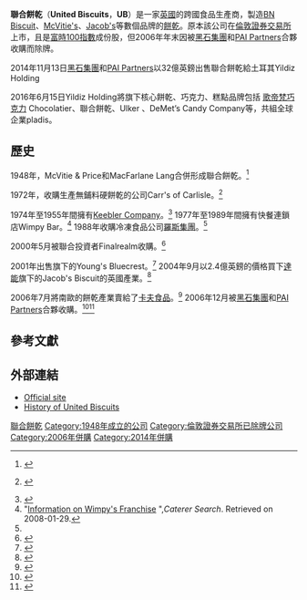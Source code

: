 {{Infobox company
 | name             = 聯合餅乾
 | logo             = 
 | type             = [[非上市公司|非上市公司]]
 | foundation       = 1948
 | founder          = {{nowrap|McVitie & Price<br/>MacFarlane Lang}}
 | location         = {{UK}}[[倫敦|倫敦]]，[[海耶斯_(希靈登區)|海耶斯]]
 | key_people       = {{nowrap|Martin Glenn （CEO）<br />Jeffrey Van Der Eems（COO）<br />David Fish（董事長）}}
 | industry         = [[食品|食品]]
 | products         = [[餅乾|餅乾]]和其他點心
 | revenue          = [[英鎊|£]]1,1.423億（2007）
 | operating_income = [[英鎊|£]]1.417億（2007）
 | net_income       = [[英鎊|£]]2400萬（2007）
 | owner            = {{nowrap|土耳其Yildiz Holding}}<ref>{{cite news | url=http://www.independent.co.uk/news/business/news/united-biscuits-private-equity-owners--mull-sale-2032134.html | location=London | work=The Independent | first=Sarah | last=Arnott | date=2010-07-22 | title=United Biscuits private equity owners mull sale | accessdate=2013-12-26 | archive-date=2014-01-22 | archive-url=https://web.archive.org/web/20140122203808/http://www.independent.co.uk/news/business/news/united-biscuits-private-equity-owners--mull-sale-2032134.html | dead-url=no }}</ref>
 | homepage         = [http://www.unitedbiscuits.com www.unitedbiscuits.com]
}}
'''聯合餅乾'''（'''United Biscuits'''，'''UB'''）是一家[[英國|英國]]的跨國食品生產商，製造[[BN_Biscuit|BN Biscuit]]、[[McVitie's|McVitie's]]、[[Jacob's|Jacob's]]等數個品牌的[[餅乾|餅乾]]。原本該公司在[[倫敦證券交易所|倫敦證券交易所]]上市，且是[[富時100指數|富時100指數]]成份股，但2006年年末因被[[黑石集團|黑石集團]]和[[PAI_Partners|PAI Partners]]合夥收購而除牌。

2014年11月13日[[黑石集團|黑石集團]]和[[PAI_Partners|PAI Partners]]以32億英鎊出售聯合餅乾給土耳其Yildiz Holding

2016年6月15日Yildiz Holding將旗下核心餅乾、巧克力、糕點品牌包括 [[歌帝梵巧克力|歌帝梵巧克力]] Chocolatier、聯合餅乾、Ulker 、DeMet’s Candy Company等，共組全球企業pladis。

==歷史==
1948年，McVitie & Price和MacFarlane Lang合併形成聯合餅乾。<ref name=history>{{cite web| url=http://www.unitedbiscuits.com/about-us.php?rnd=2djB9FgOnxaVmYVMBx3FiTobV4FKJlNRfAt0h2mHW8U%3D| publisher=United Biscuits| date=| title=History| accessdate=2009-01-04| deadurl=yes| archiveurl=https://web.archive.org/web/20110726142916/http://www.unitedbiscuits.com/about-us.php?rnd=2djB9FgOnxaVmYVMBx3FiTobV4FKJlNRfAt0h2mHW8U%3D| archivedate=2011-07-26}}</ref>

1972年，收購生產無鋪料硬餅乾的公司Carr's of Carlisle。<ref>{{cite web | url=http://www.mcvities.com/our-brands.php?rnd=leRc2VgxTHoijbAPt7fcpK9x1Pdbh3mvrcqCTKcPcfE%3D|publisher = United Biscuits  |date =  |title = Our brands: Carr's |accessdate = 2009-01-04}} {{Dead link|date=September 2010|bot=H3llBot}}</ref>

1974年至1955年間擁有[[Keebler_Company|Keebler Company]]。<ref>{{Cite web |url=http://www.nytimes.com/1995/11/07/business/united-biscuits-sells-keebler-for-500-million.html |title=United Biscuits Sells Keebler for $500 Million |accessdate=2013-12-26 |archive-date=2014-01-14 |archive-url=https://web.archive.org/web/20140114235954/http://www.nytimes.com/1995/11/07/business/united-biscuits-sells-keebler-for-500-million.html |dead-url=no }}</ref> 1977年至1989年間擁有快餐連鎖店Wimpy Bar。<ref name="caterersearch">"[http://www.caterersearch.com/Companies/33925/wimpy-international-ltd.html Information on Wimpy's Franchise] {{Wayback|url=http://www.caterersearch.com/Companies/33925/wimpy-international-ltd.html |date=20130211092944 }}",''Caterer Search''. Retrieved on 2008-01-29.</ref> 1988年收購冷凍食品公司[[羅斯集團|羅斯集團]]。<ref name=history/>

2000年5月被聯合投資者Finalrealm收購。<ref name="find1">{{cite news  |url = http://www.findarticles.com/p/articles/mi_m0DQA/is_2002_April_25/ai_85280727  |publisher = Eurofood  |date = April 25, 2002  |title = "UB to weigh up its options"  |accessdate = 2007-04-12  |archive-date = 2015-09-24  |archive-url = https://web.archive.org/web/20150924033835/http://www.findarticles.com/p/articles/mi_m0DQA/is_2002_April_25/ai_85280727  |dead-url = no  }}</ref>

2001年出售旗下的Young's Bluecrest。<ref name="find4">{{cite news  |url = http://www.findarticles.com/p/articles/mi_m0DQA/is_2001_March_29/ai_73233545  |publisher = Eurofood  |date = March 29, 2001  |title = "United Biscuits selling Young's stake"  |accessdate = 2007-04-12  |archive-date = 2008-05-25  |archive-url = https://web.archive.org/web/20080525140929/http://findarticles.com/p/articles/mi_m0DQA/is_2001_March_29/ai_73233545  |dead-url = no  }}</ref> 2004年9月以2.4億英鎊的價格買下[[達能|達能]]旗下的Jacob's Biscuit的英國產業。<ref name="find3">{{cite news |url = http://www.findarticles.com/p/articles/mi_qn4158/is_20040724/ai_n12801313 |publisher = [[The_Independent|The Independent]] |date = July 24, 2004 |title = "Danone sells its UK biscuits to United" |accessdate = 2007-04-12 |deadurl = yes |archive-url = https://web.archive.org/web/20071227175451/http://findarticles.com/p/articles/mi_qn4158/is_20040724/ai_n12801313 |archive-date = 2007-12-27 }}</ref>

2006年7月將南歐的餅乾產業賣給了[[卡夫食品|卡夫食品]]。<ref>{{cite news |url = http://www.telegraph.co.uk/finance/migrationtemp/2943018/City-sandwich.html |publisher = Telegraph |date = July 11, 2006 |title = City sandwich |accessdate = 2009-01-04 |location = London |archive-date = 2012-11-11 |archive-url = https://web.archive.org/web/20121111012015/http://www.telegraph.co.uk/finance/migrationtemp/2943018/City-sandwich.html |dead-url = no }}</ref> 2006年12月被[[黑石集團|黑石集團]]和[[PAI_Partners|PAI Partners]]合夥收購。<ref name="find2">{{cite news |url = http://www.findarticles.com/p/articles/mi_qn4158/is_20061026/ai_n16803530 |publisher = [[The_Independent|The Independent]] |date = October 26, 2006 |first = Gary |last = Parkinson |title = "Private-equity companies snap up United Biscuits in a <nowiki>[pound]</nowiki>1.6bn" |accessdate = 2007-04-12 |archive-date = 2015-09-24 |archive-url = https://web.archive.org/web/20150924114816/http://www.findarticles.com/p/articles/mi_qn4158/is_20061026/ai_n16803530 |dead-url = no }}</ref><ref>{{cite press release |url = http://www.unitedbiscuits.com/80256C1A0047922E/vWeb/pcHHUS6WHM5F |publisher = United Biscuits |date = December 15, 2006 |title = "Blackstone and PAI complete purchase of UB" |accessdate = 2007-04-12 |deadurl = yes |archiveurl = https://web.archive.org/web/20070927180234/http://www.unitedbiscuits.com/80256C1A0047922E/vWeb/pcHHUS6WHM5F |archivedate = 2007年9月27日 }}</ref>

==參考文獻==
{{reflist|2}}

==外部連結==
*[http://www.unitedbiscuits.com Official site] {{Wayback|url=http://www.unitedbiscuits.com/ |date=20131227063554 }}
*[http://www.hoovers.com/globaluk/sample/co/history.xhtml?ID=ffffsfchhhfhhchkfk History of United Biscuits] {{Wayback|url=http://www.hoovers.com/globaluk/sample/co/history.xhtml?ID=ffffsfchhhfhhchkfk |date=20131227073500 }}

{{黑石集团}}
{{Authority control}}
[[Category:聯合餅乾|]]
[[Category:1948年成立的公司|Category:1948年成立的公司]]
[[Category:倫敦證券交易所已除牌公司|Category:倫敦證券交易所已除牌公司]]
[[Category:2006年併購|Category:2006年併購]]
[[Category:2014年併購|Category:2014年併購]]